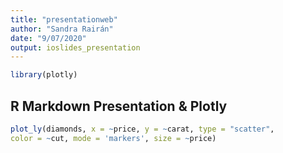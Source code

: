 ```yaml
---
title: "presentationweb"
author: "Sandra Rairán"
date: "9/07/2020"
output: ioslides_presentation
---
```



```r
library(plotly)
```

## R Markdown Presentation & Plotly
```r
plot_ly(diamonds, x = ~price, y = ~carat, type = "scatter",
color = ~cut, mode = 'markers', size = ~price)
```